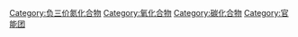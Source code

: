 {{catmore}}
{{Commonscat|Isocyanates}}

[[Category:负三价氮化合物|Category:负三价氮化合物]]
[[Category:氧化合物|Category:氧化合物]]
[[Category:碳化合物|Category:碳化合物]]
[[Category:官能团|Category:官能团]]